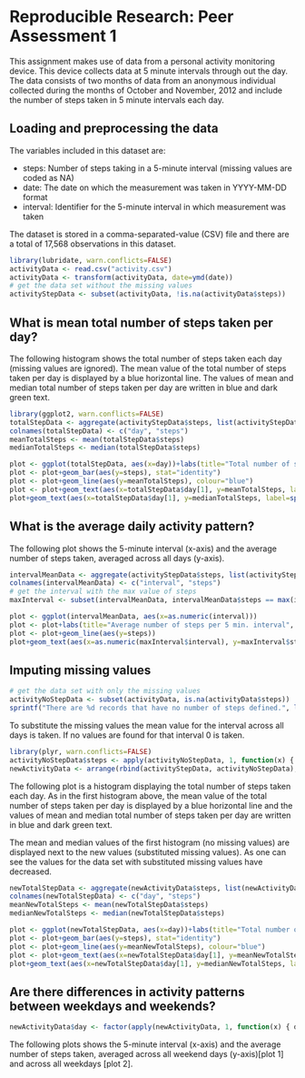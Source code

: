 # Reproducible Research: Peer Assessment 1

This assignment makes use of data from a personal activity monitoring device. This device collects data at 5 minute intervals through out the day. The data consists of two months of data from an anonymous individual collected during the months of October and November, 2012 and include the number of steps taken in 5 minute intervals each day.

## Loading and preprocessing the data

The variables included in this dataset are:

- steps: Number of steps taking in a 5-minute interval (missing values are coded as NA)
- date: The date on which the measurement was taken in YYYY-MM-DD format
- interval: Identifier for the 5-minute interval in which measurement was taken

The dataset is stored in a comma-separated-value (CSV) file and there are a total of 17,568 observations in this dataset.

```r
library(lubridate, warn.conflicts=FALSE)
activityData <- read.csv("activity.csv")
activityData <- transform(activityData, date=ymd(date))
# get the data set without the missing values
activityStepData <- subset(activityData, !is.na(activityData$steps))
```

## What is mean total number of steps taken per day?

The following histogram shows the total number of steps taken each day (missing values are ignored).
The mean value of the total number of steps taken per day is displayed by a blue horizontal line.
The values of mean and median total number of steps taken per day are written in blue and dark green text.

```r
library(ggplot2, warn.conflicts=FALSE)
totalStepData <- aggregate(activityStepData$steps, list(activityStepData$date), sum)
colnames(totalStepData) <- c("day", "steps")
meanTotalSteps <- mean(totalStepData$steps)
medianTotalSteps <- median(totalStepData$steps)

plot <- ggplot(totalStepData, aes(x=day))+labs(title="Total number of steps per day", x="Day", y="Num Steps")
plot <- plot+geom_bar(aes(y=steps), stat="identity")
plot <- plot+geom_line(aes(y=meanTotalSteps), colour="blue")
plot <- plot+geom_text(aes(x=totalStepData$day[1], y=meanTotalSteps, label=sprintf("Mean num steps: %.2f", meanTotalSteps)), fontface="italic", size=4, colour="blue", vjust=-12, hjust=-0.1)
plot+geom_text(aes(x=totalStepData$day[1], y=medianTotalSteps, label=sprintf("Median num steps: %.2f", medianTotalSteps)), fontface="italic", size=4, colour="darkgreen", vjust=-14, hjust=-0.1)
```

## What is the average daily activity pattern?

The following plot shows the 5-minute interval (x-axis) and the average number of steps taken, averaged across all days (y-axis).

```r
intervalMeanData <- aggregate(activityStepData$steps, list(activityStepData$interval), mean)
colnames(intervalMeanData) <- c("interval", "steps")
# get the interval with the max value of steps
maxInterval <- subset(intervalMeanData, intervalMeanData$steps == max(intervalMeanData$steps))

plot <- ggplot(intervalMeanData, aes(x=as.numeric(interval)))
plot <- plot+labs(title="Average number of steps per 5 min. interval", x="5 min. Interval", y="Num Steps")
plot <- plot+geom_line(aes(y=steps))
plot+geom_text(aes(x=as.numeric(maxInterval$interval), y=maxInterval$steps, label=sprintf("Max avg num steps: Interval %d with %.2f steps", maxInterval$interval, maxInterval$steps)), fontface="italic", size=4, colour="blue", vjust=0.1, hjust=-0.01)
```

## Imputing missing values

```r
# get the data set with only the missing values
activityNoStepData <- subset(activityData, is.na(activityData$steps))
sprintf("There are %d records that have no number of steps defined.", length(activityNoStepData$steps))
```

To substitute the missing values the mean value for the interval across all days is taken. If no values are found for that interval 0 is taken.

```r
library(plyr, warn.conflicts=FALSE)
activityNoStepData$steps <- apply(activityNoStepData, 1, function(x) { m <- mean(subset(activityStepData$steps, activityStepData$interval == x["interval"], "steps")); ifelse(is.nan(m), 0, m) })
newActivityData <- arrange(rbind(activityStepData, activityNoStepData), date, interval)
```

The following plot is a histogram displaying the total number of steps taken each day.
As in the first histogram above, the mean value of the total number of steps taken per day is displayed by a blue horizontal line and
the values of mean and median total number of steps taken per day are written in blue and dark green text.

The mean and median values of the first histogram (no missing values) are displayed next to the new values (substituted missing values). 
As one can see the values for the data set with substituted missing values have decreased.

```r
newTotalStepData <- aggregate(newActivityData$steps, list(newActivityData$date), sum)
colnames(newTotalStepData) <- c("day", "steps")
meanNewTotalSteps <- mean(newTotalStepData$steps)
medianNewTotalSteps <- median(newTotalStepData$steps)

plot <- ggplot(newTotalStepData, aes(x=day))+labs(title="Total number of steps per day", x="Day", y="Num Steps")
plot <- plot+geom_bar(aes(y=steps), stat="identity")
plot <- plot+geom_line(aes(y=meanNewTotalSteps), colour="blue")
plot <- plot+geom_text(aes(x=newTotalStepData$day[1], y=meanNewTotalSteps, label=sprintf("Mean num steps: %.2f (without missing values: %.2f)", meanNewTotalSteps, meanTotalSteps)), fontface="italic", size=4, colour="blue", vjust=-12, hjust=-0.1)
plot+geom_text(aes(x=newTotalStepData$day[1], y=medianNewTotalSteps, label=sprintf("Median num steps: %.2f (without missing values: %.2f)", medianNewTotalSteps, medianTotalSteps)), fontface="italic", size=4, colour="darkgreen", vjust=-14, hjust=-0.1)
```

## Are there differences in activity patterns between weekdays and weekends?

```r
newActivityData$day <- factor(apply(newActivityData, 1, function(x) { d <- wday(x["date"]); ifelse(d == 1 | d == 7, "weekend", "weekday") }))
```

The following plots shows the 5-minute interval (x-axis) and the average number of steps taken, averaged across all weekend days (y-axis)[plot 1] and across all weekdays [plot 2].

```r
```
